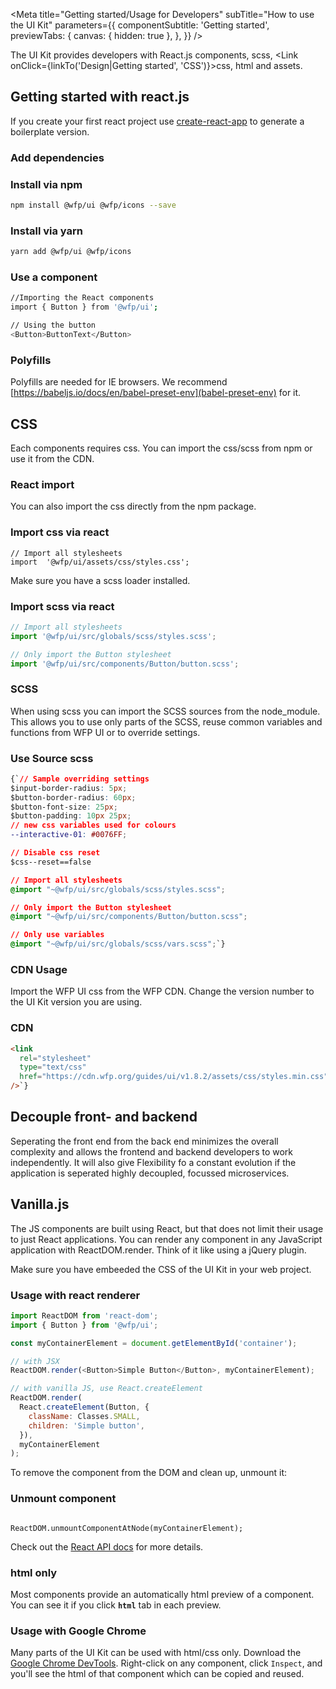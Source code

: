 

<Meta
  title="Getting started/Usage for Developers"
  subTitle="How to use the UI Kit"
  parameters={{
    componentSubtitle: 'Getting started',
    previewTabs: {
      canvas: { hidden: true },
    },
  }}
/>

The UI Kit provides developers with React.js components, scss, <Link onClick={linkTo('Design|Getting started', 'CSS')}>css</Link>, html and
assets.

## Getting started with react.js

If you create your first react project use [create-react-app](https://github.com/facebook/create-react-app) to generate a boilerplate version.

### Add dependencies

### Install via npm

```bash
npm install @wfp/ui @wfp/icons --save
```

### Install via yarn

```bash
yarn add @wfp/ui @wfp/icons
```

### Use a component

```bash
//Importing the React components
import { Button } from '@wfp/ui';

// Using the button
<Button>ButtonText</Button>
```

### Polyfills

Polyfills are needed for IE browsers. We recommend [https://babeljs.io/docs/en/babel-preset-env](babel-preset-env) for it.

## CSS

Each components requires css. You can import the css/scss from npm or use it
from the CDN.

### React import

You can also import the css directly from the npm package.

### Import css via react

```
// Import all stylesheets
import  '@wfp/ui/assets/css/styles.css';
```

Make sure you have a scss loader installed.

### Import scss via react

```js
// Import all stylesheets
import '@wfp/ui/src/globals/scss/styles.scss';

// Only import the Button stylesheet
import '@wfp/ui/src/components/Button/button.scss';
```

### SCSS

When using scss you can import the SCSS sources from the node_module.
This allows you to use only parts of the SCSS, reuse common variables
and functions from WFP UI or to override settings.

### Use Source scss

```css
{`// Sample overriding settings
$input-border-radius: 5px;
$button-border-radius: 60px;
$button-font-size: 25px;
$button-padding: 10px 25px;
// new css variables used for colours
--interactive-01: #0076FF;

// Disable css reset
$css--reset==false

// Import all stylesheets
@import "~@wfp/ui/src/globals/scss/styles.scss";

// Only import the Button stylesheet
@import "~@wfp/ui/src/components/Button/button.scss";

// Only use variables
@import "~@wfp/ui/src/globals/scss/vars.scss";`}

```

### CDN Usage

Import the WFP UI css from the WFP CDN. Change the version number to the UI
Kit version you are using.

### CDN

```html
<link
  rel="stylesheet"
  type="text/css"
  href="https://cdn.wfp.org/guides/ui/v1.8.2/assets/css/styles.min.css"
/>`}
```

## Decouple front- and backend

Seperating the front end from the back end minimizes the overall complexity
and allows the frontend and backend developers to work independently. It will
also give Flexibility fo a constant evolution if the application is seperated
highly decoupled, focussed microservices.

## Vanilla.js

The JS components are built using React, but that does not limit their usage
to just React applications. You can render any component in any JavaScript
application with ReactDOM.render. Think of it like using a jQuery plugin.

Make sure you have embeeded the CSS of the UI Kit in your web project.

### Usage with react renderer

```js
import ReactDOM from 'react-dom';
import { Button } from '@wfp/ui';

const myContainerElement = document.getElementById('container');

// with JSX
ReactDOM.render(<Button>Simple Button</Button>, myContainerElement);

// with vanilla JS, use React.createElement
ReactDOM.render(
  React.createElement(Button, {
    className: Classes.SMALL,
    children: 'Simple button',
  }),
  myContainerElement
);
```

To remove the component from the DOM and clean up, unmount it:

### Unmount component

```

ReactDOM.unmountComponentAtNode(myContainerElement);
```

Check out the [React API docs](https://reactjs.org/docs/react-api.html) for more details.

### html only

Most components provide an automatically html preview of a component. You can see it if you click **`html`** tab in each preview.

### Usage with Google Chrome

Many parts of the UI Kit can be used with html/css only.
Download the [Google Chrome DevTools](https://developers.google.com/web/tools/chrome-devtools).
Right-click on any component, click `Inspect`, and you'll see the html of that component which can be copied and reused.
